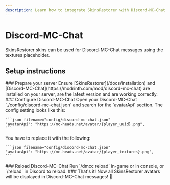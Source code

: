 ```yaml
---
description: Learn how to integrate SkinsRestorer with Discord-MC-Chat.
---
```




# Discord-MC-Chat

SkinsRestorer skins can be used for Discord-MC-Chat messages using the textures placeholder.

## Setup instructions

<Steps>
  <Step>
    ### Prepare your server
    Ensure [SkinsRestorer](/docs/installation) and [Discord-MC-Chat](https://modrinth.com/mod/discord-mc-chat) are
    installed on your server, are the latest version and are working correctly.
  </Step>

  <Step>
    ### Configure Discord-MC-Chat
    Open your Discord-MC-Chat `./config/discord-mc-chat.json` and search for the `avatarApi` section.
    The config setting looks like this:

    ```json filename="config/discord-mc-chat.json"
    "avatarApi": "https://mc-heads.net/avatar/{player_uuid}.png",
    ```
  </Step>

  <Step>
    You have to replace it with the following:

    ```json filename="config/discord-mc-chat.json"
    "avatarApi": "https://mc-heads.net/avatar/{player_textures}.png",
    ```
  </Step>

  <Step>
    ### Reload Discord-MC-Chat
    Run `/dmcc reload` in-game or in console, or `/reload` in Discord to reload.
  </Step>

  <Step>
    ### That's it!
    Now all SkinsRestorer avatars will be displayed in Discord-MC-Chat messages! 🎉
  </Step>
</Steps>
